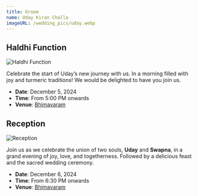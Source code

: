 ```yaml
---
title: Groom
name: Uday Kiran Challa
imageURL: /wedding_pics/uday.webp
---
```


## Haldhi Function

![Haldhi Function](/wedding_pics/haldhi.webp)

Celebrate the start of Uday’s new journey with us. In a morning filled with joy and turmeric traditions! We would be delighted to have you join us.

- **Date**: December 5, 2024
- **Time**: From 5:00 PM onwards
- **Venue**: [Bhimavaram](https://www.google.com/maps/place/16%C2%B032'55.2%22N+81%C2%B031'50.4%22E/@16.5486066,81.5302572,19.64z/data=!4m4!3m3!8m2!3d16.5486679!4d81.5306574?hl=en&entry=ttu&g_ep=EgoyMDI0MTExOS4yIKXMDSoASAFQAw%3D%3D)

## Reception

![Reception](/wedding_pics/reception.webp)

Join us as we celebrate the union of two souls, **Uday** and **Swapna**, in a grand evening of joy, love, and togetherness. Followed by a delicious feast and the sacred wedding ceremony.

- **Date**: December 6, 2024
- **Time**: From 6:30 PM onwards
- **Venue**: [Bhimavaram](https://maps.app.goo.gl/yeJBRyUoHo6zgYJZA)
